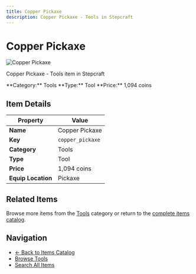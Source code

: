 ```yaml
---
title: Copper Pickaxe
description: Copper Pickaxe - Tools in Stepcraft
---
```


# Copper Pickaxe

<div className="flex items-start gap-6 mb-8">
  <div className="flex-shrink-0">
    <img src="/assets/resources/smithing/copper_pickaxe.png" alt="Copper Pickaxe" className="w-24 h-24 border rounded-lg" />
  </div>
  <div className="flex-1">
    <div className="space-y-2">
      <p className="text-lg text-muted-foreground">Copper Pickaxe - Tools item in Stepcraft</p>
      <div className="flex flex-wrap gap-4 text-sm">
        <span className="px-2 py-1 bg-blue-100 dark:bg-blue-900 rounded-md">
          **Category:** Tools
        </span>
        <span className="px-2 py-1 bg-green-100 dark:bg-green-900 rounded-md">
          **Type:** Tool
        </span>
        <span className="px-2 py-1 bg-yellow-100 dark:bg-yellow-900 rounded-md">
          **Price:** 1,094 coins
        </span>
      </div>
    </div>
  </div>
</div>

## Item Details

| Property | Value |
|----------|-------|
| **Name** | Copper Pickaxe |
| **Key** | `copper_pickaxe` |
| **Category** | Tools |
| **Type** | Tool |
| **Price** | 1,094 coins |
| **Equip Location** | Pickaxe |





## Related Items

Browse more items from the [Tools](/docs/items#tools) category or return to the [complete items catalog](/docs/items).

## Navigation

- [← Back to Items Catalog](/docs/items)
- [Browse Tools](/docs/items#tools)
- [Search All Items](/search)
